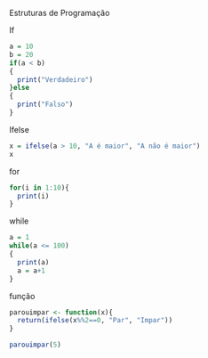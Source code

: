 Estruturas de Programação

If
```r
a = 10
b = 20
if(a < b)
{
  print("Verdadeiro")
}else
{
  print("Falso")
}
```
Ifelse
```r
x = ifelse(a > 10, "A é maior", "A não é maior")
x
```
for
```r
for(i in 1:10){
  print(i)
}
```
while
```r
a = 1
while(a <= 100)
{
  print(a)
  a = a+1
}
```
função
```r
parouimpar <- function(x){
  return(ifelse(x%%2==0, "Par", "Impar"))
}

parouimpar(5)
```

